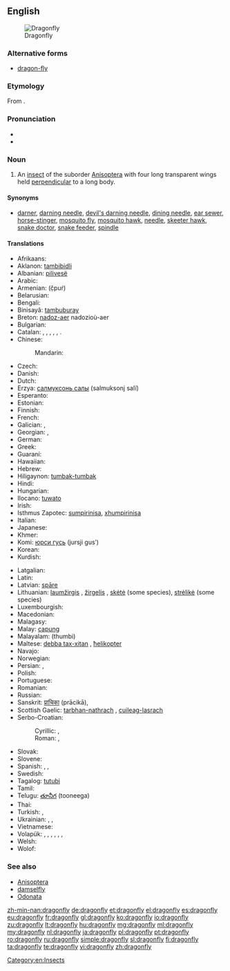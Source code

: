 {{wikipedia}}
==English==
[[Image:Libellula depressa.jpg|thumb|Dragonfly]]

===Alternative forms===
* [[dragon-fly]]

===Etymology===
From {{compound|dragon|fly|lang=en}}.

===Pronunciation===
* {{IPA|/ˈdræɡənˌflaɪ/}}
* {{audio|en-us-dragonfly.ogg|Audio (US)}}

===Noun===
{{en-noun|head=[[dragon]][[fly]]|dragonflies}}

# An [[insect]] of the suborder [[Anisoptera]] with four long transparent wings held [[perpendicular]] to a long body.

====Synonyms====
* [[darner]], [[darning needle]], [[devil's darning needle]], [[dining needle]], [[ear sewer]], [[horse-stinger]], [[mosquito fly]], [[mosquito hawk]], [[needle]], [[skeeter hawk]], [[snake doctor]], [[snake feeder]], [[spindle]]

====Translations====
{{trans-top|an insect of the suborder Anisoptera}}
* Afrikaans: {{t-|af|naaldekoker}}
* Aklanon: [[tambibidli]]
* Albanian: [[pilivesë]]
* Arabic: {{t-|ar|منسوب الماء|m|tr=mansūb al-māʾ|sc=Arab}}
* Armenian: {{t-|hy|ճպուռ}} (č̣puṙ)
* Belarusian: {{t-|be|страказа|f|tr=strakazá|sc=Cyrl}}
* Bengali: {{t-|bn|ফড়িং|tr=phôŗing|sc=Beng}}
* Binisayâ: [[tambuburay]]
* Breton: [[nadoz-aer]] {{f}} nadozioù-aer {{p}}
* Bulgarian: {{t-|bg|водно конче|n|tr=vódno kónče|sc=Cyrl}}
* Catalan: {{t+|ca|libèl·lula|f}}, {{t-|ca|cavall de serp|m}}, {{t-|ca|espiadimonis|m}}, {{t-|ca|tallanassos|m}}, {{t-|ca|teixidor|m}}, {{t-|ca|barratgina|f}}.
* Chinese:
*: Mandarin: {{t|cmn|蜻蜓|tr=qīngtíng|sc=Hani}}
* Czech: {{t-|cs|vážka|f}}
* Danish: {{t-|da|guldsmed|c}}
* Dutch: {{t+|nl|libel|f}}
* Erzya: [[салмуксонь салы]] (salmuksonj salï)
* Esperanto: {{t+|eo|libelo}}
* Estonian: {{t+|et|kiil}}
* Finnish: {{t-|fi|sudenkorento}}
* French: {{t+|fr|libellule|f}}
* Galician: {{t+|gl|cabalo do demo|m}}, {{t-|gl|libélula|f}}
* Georgian: {{t-|ka|ჭრიჭინა|tr=čričina|sc=Geor}}, {{t-|ka|ნემსიყლაპია|tr=nemsiqlapia|sc=Geor}}
* German: {{t+|de|Libelle|f}}
* Greek: {{t-|el|λιβελλούλη|f|tr=livelúli}}
* Guaraní: {{t-|gn|ñahatĩ}}
* Hawaiian: {{tø|haw|pīnao}}
* Hebrew: {{t-|he|שפירית|f|tr=shapirit}}
* Hiligaynon: [[tumbak-tumbak]]
* Hindi: {{t-|hi|व्याध पतंग|tr=vyādh pataṅg|sc=Deva}}
* Hungarian: {{t+|hu|szitakötő}}
* Ilocano: [[tuwato]]
* Irish: {{t-|ga|snáthaid mhór|f}}
* Isthmus Zapotec: [[sumpirinisa]], [[xhumpirinisa]]
* Italian: {{t+|it|libellula|f}}
* Japanese: {{t+|ja|蜻蛉|tr=[[とんぼ]], tonbo|sc=Jpan}}
* Khmer: {{t+|km|កន្ទុំរុយ|tr=kontom ruy|sc=Khmr}}
* Komi: [[юрси гусь]] (jursji gusʹ)
* Korean: {{t+|ko|잠자리|tr=jamjari|sc=Kore}}
* Kurdish: {{t+|ku|zencere|sc=ku-Arab}}
{{trans-mid}}
* Latgalian: {{tø|ltg|spuorņs|m}}
* Latin: {{t+|la|libellula|f}}
* Latvian: [[spāre]] {{f}}
* Lithuanian: [[laumžirgis]] {{m}}, [[žirgelis]] {{m}}, [[skėtė]] {{f}} (some species), [[strėlikė]] {{f}} (some species)
* Luxembourgish: {{t-|lb|Libell|f}}
* Macedonian: {{t-|mk|водно конче|n|tr=vódno kónče|sc=Cyrl}}
* Malagasy: {{t+|mg|angidina}}
* Malay: [[capung]]
* Malayalam: (thumbi)
* Maltese: [[debba tax-xitan]] {{f}}, [[ħelikopter]]
* Navajo: {{tø|nv|tániilʼáí}}
* Norwegian: {{t+|no|øyenstikker|m}}
* Persian: {{t-|fa|تصنيف هجائی|tr=tasnif-e hejâ'i}}, {{t+|fa|سنجاقک|tr=sanjâqak}}
* Polish: {{t+|pl|ważka|f}}
* Portuguese: {{t+|pt|libélula|f}}
* Romanian: {{t+|ro|libelulă|f}}
* Russian: {{t+|ru|стрекоза|f|tr=strekozá}}
* Sanskrit: [[प्राचिका]] (prācikā), {{t-|sa|प्राचिका|tr=prācikā|sc=Deva}}
* Scottish Gaelic: [[tarbhan-nathrach]] {{m}}, [[cuileag-lasrach]] {{f}}
* Serbo-Croatian:
*: Cyrillic: {{t-|sh|вилин коњиц|m|sc=Cyrl}}, {{t-|sh|вилински коњиц|m|sc=Cyrl}}
*: Roman: {{t-|sh|vilin konjic|m}}, {{t-|sh|vilinski konjic|m}}
* Slovak: {{t-|sk|vážka|f}}
* Slovene: {{t+|sl|kačji pastir|m}}
* Spanish: {{t+|es|libélula|f}}, {{t-|es|aguacil|m}} {{qualifier|Argentina|Uruguay}}, {{t-|es|pipilacha|f}} {{qualifier|Nicaragua}}
* Swedish: {{t+|sv|trollslända}}
* Tagalog: [[tutubi]]
* Tamil: {{t+|ta|தும்பி|tr=Thumbi}}
* Telugu: [[తూనీగ]] (tooneega)
* Thai: {{t-|th|แมลงปอ|tr=má-laeng-bpor|sc=Thai}}
* Turkish: {{t+|tr|kızböceği}}, {{t+|tr|yusufçuk}}
* Ukrainian: {{t-|uk|стрекоза|f|tr=strekozá|sc=Cyrl}}, {{t+|uk|важка|f|tr=vážka|sc=Cyrl}}, {{t+|uk|бабка|f|tr=bábka|sc=Cyrl}}
* Vietnamese: {{t-|vi|con chuồn chuồn}}
* Volapük: {{qualifier|♂♀}} {{t-|vo|libelul}}, {{qualifier|collective ♂♀}} {{t-|vo|libelulem}}, {{qualifier|♂}} {{t-|vo|hilibelul}}, {{qualifier|♀}} {{t-|vo|jilibelul}}, {{qualifier|♂♀ offspring}} {{t-|vo|libelulül}}, {{qualifier|♂ offspring}} {{t-|vo|hilibelulül}}, {{qualifier|♀ offspring}} {{t-|vo|jilibelulül}}
* Welsh: {{t-|cy|gwas y neidr|m}}
* Wolof: {{t-|wo|xund-xund}}
{{trans-bottom}}

===See also===
* [[Anisoptera]]
* [[damselfly]]
* [[Odonata]]

[[Category:en:Insects]]

[[zh-min-nan:dragonfly]]
[[de:dragonfly]]
[[et:dragonfly]]
[[el:dragonfly]]
[[es:dragonfly]]
[[eu:dragonfly]]
[[fr:dragonfly]]
[[gl:dragonfly]]
[[ko:dragonfly]]
[[io:dragonfly]]
[[zu:dragonfly]]
[[lt:dragonfly]]
[[hu:dragonfly]]
[[mg:dragonfly]]
[[ml:dragonfly]]
[[my:dragonfly]]
[[nl:dragonfly]]
[[ja:dragonfly]]
[[pl:dragonfly]]
[[pt:dragonfly]]
[[ro:dragonfly]]
[[ru:dragonfly]]
[[simple:dragonfly]]
[[sl:dragonfly]]
[[fi:dragonfly]]
[[ta:dragonfly]]
[[te:dragonfly]]
[[vi:dragonfly]]
[[zh:dragonfly]]